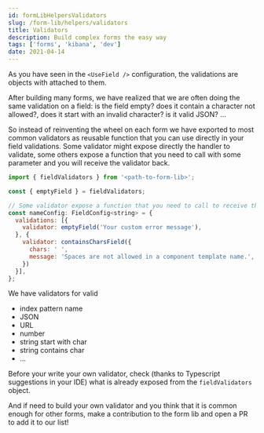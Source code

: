 ---
id: formLibHelpersValidators
slug: /form-lib/helpers/validators
title: Validators
description: Build complex forms the easy way
tags: ['forms', 'kibana', 'dev']
date: 2021-04-14
---

As you have seen in the `<UseField />` configuration, the validations are objects with <DocLink id="formLibCoreUseField" section="validator-required" text="a required `validator` function" /> attached to them.

After building many forms, we have realized that we are often doing the same validation on a field: is the field empty? does it contain a character not allowed?, does it start with an invalid character? is it valid JSON? ...

So instead of reinventing the wheel on each form we have exported to most common validators as reusable function that you can use directly in your field validations. Some validator might expose directly the handler to validate, some others expose a function that you need to call with some parameter and you will receive the validator back.

```js
import { fieldValidators } from '<path-to-form-lib>';

const { emptyField } = fieldValidators;

// Some validator expose a function that you need to call to receive the validator handler
const nameConfig: FieldConfig<string> = {
  validations: [{
    validator: emptyField('Your custom error message'),
  }, {
    validator: containsCharsField({
      chars: ' ',
      message: 'Spaces are not allowed in a component template name.',
    })
  }],
};
```

We have validators for valid

* index pattern name
* JSON
* URL
* number
* string start with char
* string contains char
* ...

Before your write your own validator, check (thanks to Typescript suggestions in your IDE) what is already exposed from the `fieldValidators` object.  

And if need to build your own validator and you think that it is common enough for other forms, make a contribution to the form lib and open a PR to add it to our list!

